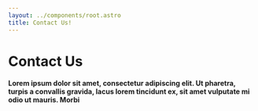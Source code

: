 ```yaml
---
layout: ../components/root.astro
title: Contact Us!
---
```



<div class="mx-auto mb-14 max-w-5xl text-center">
    <h1 class="text-3xl font-bold">Contact Us</h1>
    <h4 class="text-2xl font-semibold text-black/60">
        Lorem ipsum dolor sit amet, consectetur adipiscing elit. Ut pharetra, turpis
        a convallis gravida, lacus lorem tincidunt ex, sit amet vulputate mi odio ut
        mauris. Morbi
    </h4>
</div>
<ContactForm />
